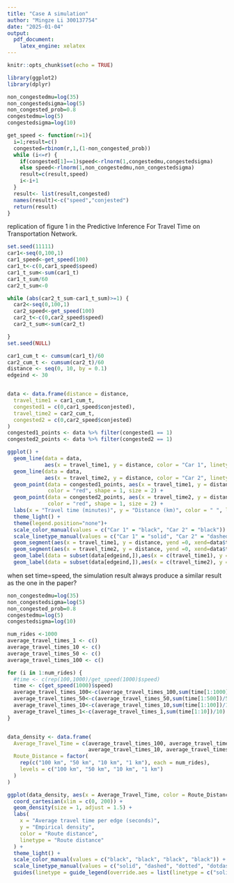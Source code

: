 ```yaml
---
title: "Case A simulation"
author: "Mingze Li 300137754"
date: "2025-01-04"
output:
  pdf_document:
    latex_engine: xelatex
---
```


```r
knitr::opts_chunk$set(echo = TRUE)
```

```r
library(ggplot2)
library(dplyr)
```

```r
non_congestedmu=log(35)
non_congestedsigma=log(5)
non_congested_prob=0.8
congestedmu=log(5)
congestedsigma=log(10)

get_speed <- function(r=1){
  i=1;result=c()
  congested=rbinom(r,1,(1-non_congested_prob))
  while (i<=r) {
    if(congested[1]==1)speed<-rlnorm(1,congestedmu,congestedsigma)
    else speed<-rlnorm(1,non_congestedmu,non_congestedsigma)
    result=c(result,speed)
    i<-i+1
  }
  result<- list(result,congested)
  names(result)<-c("speed","conjested")
  return(result)
}


```
replication of figure 1 in the Predictive Inference For Travel Time on Transportation Network.
```r
set.seed(11111)
car1<-seq(0,100,1)
car1_speed<-get_speed(100)
car1_t<-c(0,car1_speed$speed)
car1_t_sum<-sum(car1_t)
car1_t_sum/60
car2_t_sum<-0

```

```r
while (abs(car2_t_sum-car1_t_sum)>=1) {
  car2<-seq(0,100,1)
  car2_speed<-get_speed(100)
  car2_t<-c(0,car2_speed$speed)
  car2_t_sum<-sum(car2_t)

}
set.seed(NULL)
```

```r
car1_cum_t <- cumsum(car1_t)/60
car2_cum_t <- cumsum(car2_t)/60
distance <- seq(0, 10, by = 0.1) 
edgeind <- 30


data <- data.frame(distance = distance,
  travel_time1 = car1_cum_t,
  congested1 = c(0,car1_speed$conjested),
  travel_time2 = car2_cum_t,
  congested2 = c(0,car2_speed$conjested)
)
congested1_points <- data %>% filter(congested1 == 1)
congested2_points <- data %>% filter(congested2 == 1)

ggplot() +
  geom_line(data = data, 
            aes(x = travel_time1, y = distance, color = "Car 1", linetype = "Car 1")) +
  geom_line(data = data, 
            aes(x = travel_time2, y = distance, color = "Car 2", linetype = "Car 2")) +
  geom_point(data = congested1_points, aes(x = travel_time1, y = distance), 
             color = "red", shape = 1, size = 2) +
  geom_point(data = congested2_points, aes(x = travel_time2, y = distance), 
             color = "red", shape = 1, size = 2) +
  labs(x = "Travel time (minutes)", y = "Distance (km)", color = " ", linetype = " ") +
  theme_light() +
  theme(legend.position="none")+
  scale_color_manual(values = c("Car 1" = "black", "Car 2" = "black")) +
  scale_linetype_manual(values = c("Car 1" = "solid", "Car 2" = "dashed")) +
  geom_segment(aes(x = travel_time1, y = distance, yend =0, xend=data$travel_time1[edgeind]),data = subset(data[edgeind,])) +
  geom_segment(aes(x = travel_time2, y = distance, yend =0, xend=data$travel_time2[edgeind]),data = subset(data[edgeind,])) +
  geom_label(data = subset(data[edgeind,]),aes(x = c(travel_time1), y = c(0), label = list('tau[1](e)')),parse=TRUE)+
  geom_label(data = subset(data[edgeind,]),aes(x = c(travel_time2), y = c(0), label = list('tau[2](e)')),parse=TRUE)

```


when set time=speed, the simulation result always produce a similar result as the one in the paper?
```r
non_congestedmu=log(35)
non_congestedsigma=log(5)
non_congested_prob=0.8
congestedmu=log(5)
congestedsigma=log(10)

num_rides <-1000
average_travel_times_1 <- c()
average_travel_times_10 <- c()
average_travel_times_50 <- c()
average_travel_times_100 <- c()

for (i in 1:num_rides) {
  #time <- c(rep(100,1000)/get_speed(1000)$speed)
  time <- c(get_speed(1000)$speed)
  average_travel_times_100<-c(average_travel_times_100,sum(time[1:1000])/1000)
  average_travel_times_50<-c(average_travel_times_50,sum(time[1:500])/500)
  average_travel_times_10<-c(average_travel_times_10,sum(time[1:100])/100)
  average_travel_times_1<-c(average_travel_times_1,sum(time[1:10])/10)
}



```

```r

data_density <- data.frame(
  Average_Travel_Time = c(average_travel_times_100, average_travel_times_50, 
                          average_travel_times_10, average_travel_times_1),
  Route_Distance = factor(
    rep(c("100 km", "50 km", "10 km", "1 km"), each = num_rides),
    levels = c("100 km", "50 km", "10 km", "1 km")
  )
)

ggplot(data_density, aes(x = Average_Travel_Time, color = Route_Distance, linetype = Route_Distance)) +
  coord_cartesian(xlim = c(0, 200)) +
  geom_density(size = 1, adjust = 1.5) +
  labs(
    x = "Average travel time per edge (seconds)",
    y = "Empirical density",
    color = "Route distance",
    linetype = "Route distance"
  ) +
  theme_light() +
  scale_color_manual(values = c("black", "black", "black", "black")) +
  scale_linetype_manual(values = c("solid", "dashed", "dotted", "dotdash")) +
  guides(linetype = guide_legend(override.aes = list(linetype = c("solid", "dashed", "dotted", "dotdash"))))

```